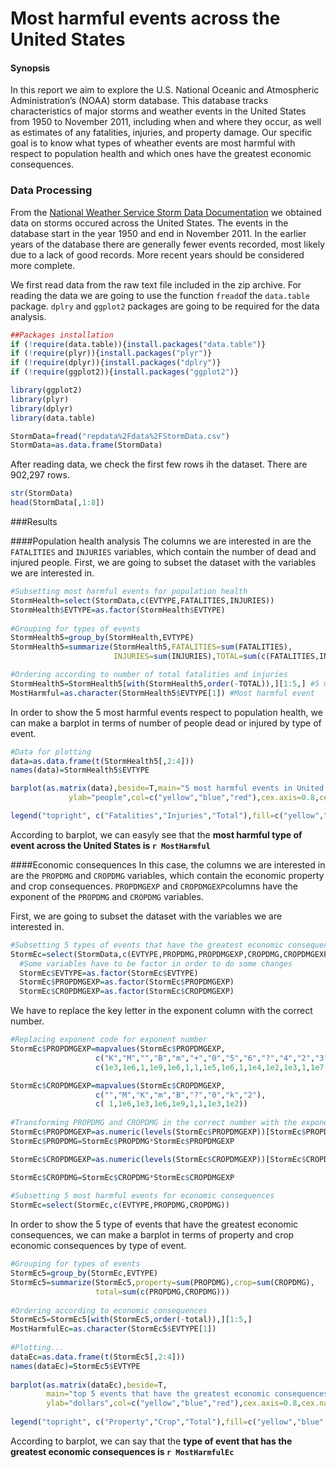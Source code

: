 Most harmful events across the United States
============================================
#### Synopsis
In this report we aim to explore the U.S. National Oceanic and Atmospheric Administration's (NOAA) storm database. This database tracks characteristics of major storms and weather events in the United States from 1950 to November 2011, including when and where they occur, as well as estimates of any fatalities, injuries, and property damage.
Our specific goal is to know what types of wheather events are most harmful with respect to population health and which ones have the greatest economic consequences.

### Data Processing
From the [National Weather Service Storm Data Documentation](http://www.noaa.gov/) we obtained data on storms occured across the United States. The events in the database start in the year 1950 and end in November 2011. In the earlier years of the database there are generally fewer events recorded, most likely due to a lack of good records. More recent years should be considered more complete.

We first read data from the raw text file included in the zip archive. For reading the data we are going to use the function `fread`of the `data.table` package. `dplry` and `ggplot2` packages are going to be required for the data analysis.

```{r packages,include=FALSE}
##Packages installation
if (!require(data.table)){install.packages("data.table")}
if (!require(plyr)){install.packages("plyr")}
if (!require(dplyr)){install.packages("dplry")}
if (!require(ggplot2)){install.packages("ggplot2")}

library(ggplot2)
library(plyr)
library(dplyr)
library(data.table)
```

```{r reading data}
StormData=fread("repdata%2Fdata%2FStormData.csv")
StormData=as.data.frame(StormData)
```

After reading data, we check the first few rows ih the dataset. There are 902,297 rows.

```{r str}
str(StormData)
head(StormData[,1:8])
```


###Results

####Population health analysis
The columns we are interested in are the `FATALITIES` and `INJURIES` variables, which contain the number of dead and injured people. First, we are going to subset the dataset with the variables we are interested in.

```{r subsetting health}
#Subsetting most harmful events for population health
StormHealth=select(StormData,c(EVTYPE,FATALITIES,INJURIES))
StormHealth$EVTYPE=as.factor(StormHealth$EVTYPE)
        
#Grouping for types of events
StormHealth5=group_by(StormHealth,EVTYPE)
StormHealth5=summarize(StormHealth5,FATALITIES=sum(FATALITIES),
                       INJURIES=sum(INJURIES),TOTAL=sum(c(FATALITIES,INJURIES)))

#Ordering according to number of total fatalities and injuries
StormHealth5=StormHealth5[with(StormHealth5,order(-TOTAL)),][1:5,] #5 most harmful events
MostHarmful=as.character(StormHealth5$EVTYPE[1]) #Most harmful event
```

In order to show the 5 most harmful events respect to population health, we can make a barplot in terms of number of people dead or injured by type of event.
```{r barplot1,fig.width=8,fig.height=6}
#Data for plotting
data=as.data.frame(t(StormHealth5[,2:4]))
names(data)=StormHealth5$EVTYPE

barplot(as.matrix(data),beside=T,main="5 most harmful events in United States",
             ylab="people",col=c("yellow","blue","red"),cex.axis=0.8,cex.names=0.8,cex.lab=1.1)

legend("topright", c("Fatalities","Injuries","Total"),fill=c("yellow","blue","red"))
```

According to barplot, we can easyly see that the **most harmful type of event across the United States is `r MostHarmful`**


####Economic consequences
In this case, the columns we are interested in are the `PROPDMG` and `CROPDMG` variables, which contain the economic property and crop consequences. `PROPDMGEXP` and `CROPDMGEXP`columns have the exponent of the `PROPDMG` and `CROPDMG` variables. 

First, we are going to subset the dataset with the variables we are interested in.
```{r subsetting ec}
#Subsetting 5 types of events that have the greatest economic consequences
StormEc=select(StormData,c(EVTYPE,PROPDMG,PROPDMGEXP,CROPDMG,CROPDMGEXP))        
  #Some variables have to be factor in order to do some changes
  StormEc$EVTYPE=as.factor(StormEc$EVTYPE)
  StormEc$PROPDMGEXP=as.factor(StormEc$PROPDMGEXP)
  StormEc$CROPDMGEXP=as.factor(StormEc$CROPDMGEXP)
```

We have to replace the key letter in the exponent column with the correct number.
```{r}
#Replacing exponent code for exponent number
StormEc$PROPDMGEXP=mapvalues(StormEc$PROPDMGEXP,
                   c("K","M","","B","m","+","0","5","6","?","4","2","3","h","7","H","-","1","8"), 
                   c(1e3,1e6,1,1e9,1e6,1,1,1e5,1e6,1,1e4,1e2,1e3,1,1e7,1e2,1,10,1e8))

StormEc$CROPDMGEXP=mapvalues(StormEc$CROPDMGEXP,
                   c("","M","K","m","B","?","0","k","2"),
                   c( 1,1e6,1e3,1e6,1e9,1,1,1e3,1e2))
        
#Transforming PROPDMG and CROPDMG in the correct number with the exponent
StormEc$PROPDMGEXP=as.numeric(levels(StormEc$PROPDMGEXP))[StormEc$PROPDMGEXP] #transform a factor to numeric                                                                 
StormEc$PROPDMG=StormEc$PROPDMG*StormEc$PROPDMGEXP

StormEc$CROPDMGEXP=as.numeric(levels(StormEc$CROPDMGEXP))[StormEc$CROPDMGEXP]

StormEc$CROPDMG=StormEc$CROPDMG*StormEc$CROPDMGEXP
       
#Subsetting 5 most harmful events for economic consequences
StormEc=select(StormEc,c(EVTYPE,PROPDMG,CROPDMG))
```

In order to show the 5 type of events that have the greatest economic consequences, we can make a barplot in terms of property and crop economic consequences by type of event.
```{r barplot2,fig.width=8,fig.height=6}
#Grouping for types of events
StormEc5=group_by(StormEc,EVTYPE)
StormEc5=summarize(StormEc5,property=sum(PROPDMG),crop=sum(CROPDMG),
                   total=sum(c(PROPDMG,CROPDMG)))
        
#Ordering according to economic consequences
StormEc5=StormEc5[with(StormEc5,order(-total)),][1:5,]
MostHarmfulEc=as.character(StormEc5$EVTYPE[1])
        
#Plotting...
dataEc=as.data.frame(t(StormEc5[,2:4]))
names(dataEc)=StormEc5$EVTYPE
                
barplot(as.matrix(dataEc),beside=T,
        main="top 5 events that have the greatest economic consequences in United States",
        ylab="dollars",col=c("yellow","blue","red"),cex.axis=0.8,cex.names=0.8,cex.lab=1.1)
                
legend("topright", c("Property","Crop","Total"),fill=c("yellow","blue","red"))
```

According to barplot, we can say that the **type of event that has the greatest economic consequences is `r MostHarmfulEc`**
